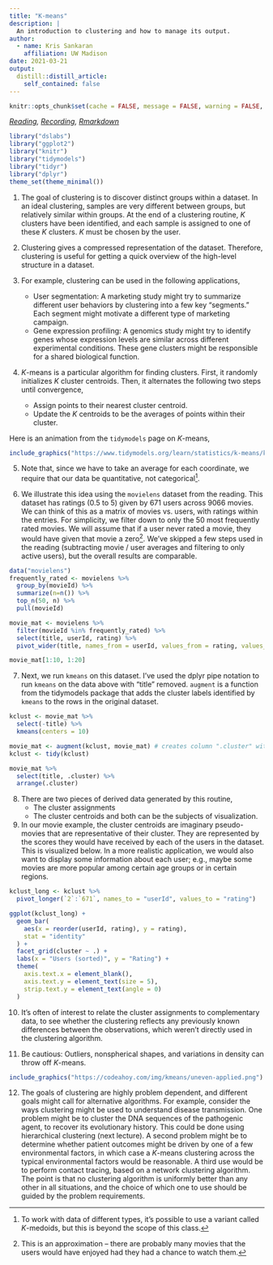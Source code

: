 ```yaml
---
title: "K-means"
description: |
  An introduction to clustering and how to manage its output.
author:
  - name: Kris Sankaran
    affiliation: UW Madison
date: 2021-03-21
output:
  distill::distill_article:
    self_contained: false
---
```


```r
knitr::opts_chunk$set(cache = FALSE, message = FALSE, warning = FALSE, echo = TRUE)
```

_[Reading](https://rafalab.github.io/dsbook/clustering.html), [Recording](https://mediaspace.wisc.edu/media/Week%209%20%5B1%5D%20K-means/1_vegn8x9q), [Rmarkdown](https://github.com/krisrs1128/stat479/blob/master/_posts/2021-03-17-week9-1/week9-1.Rmd)_

```r
library("dslabs")
library("ggplot2")
library("knitr")
library("tidymodels")
library("tidyr")
library("dplyr")
theme_set(theme_minimal())
```

1. The goal of clustering is to discover distinct groups within a dataset. In an
ideal clustering, samples are very different between groups, but relatively
similar within groups. At the end of a clustering routine, $K$ clusters have
been identified, and each sample is assigned to one of these $K$ clusters. $K$
must be chosen by the user.

2. Clustering gives a compressed representation of the dataset. Therefore,
clustering is useful for getting a quick overview of the high-level structure in
a dataset.

3. For example, clustering can be used in the following applications,

	* User segmentation: A marketing study might try to summarize different user
	behaviors by clustering into a few key "segments." Each segment might motivate
	a different type of marketing campaign.
	* Gene expression profiling: A genomics study might try to identify genes whose
	expression levels are similar across different experimental conditions. These
	gene clusters might be responsible for a shared biological function.
	
4. $K$-means is a particular algorithm for finding clusters. First, it randomly
initializes $K$ cluster centroids. Then, it alternates the following two steps
until convergence,

	* Assign points to their nearest cluster centroid.
	* Update the $K$ centroids to be the averages of points within their cluster.
	
Here is an animation from the `tidymodels` page on $K$-means,

```r
include_graphics("https://www.tidymodels.org/learn/statistics/k-means/kmeans.gif")
```
	
5. Note that, since we have to take an average for each coordinate, we require
that our data be quantitative, not categorical^[To work with data of different
types, it's possible to use a variant called $K$-medoids, but this is beyond the
scope of this class.].

6. We illustrate this idea using the `movielens` dataset from the reading. This
dataset has ratings (0.5 to 5) given by 671 users across 9066 movies. We can
think of this as a matrix of movies vs. users, with ratings within the entries.
For simplicity, we filter down to only the 50 most frequently rated movies. We
will assume that if a user never rated a movie, they would have given that movie
a zero^[This is an approximation -- there are probably many movies that the
users would have enjoyed had they had a chance to watch them.]. We've skipped a
few steps used in the reading (subtracting movie / user averages and filtering
to only active users), but the overall results are comparable.

```r
data("movielens")
frequently_rated <- movielens %>%
  group_by(movieId) %>%
  summarize(n=n()) %>%
  top_n(50, n) %>%
  pull(movieId)

movie_mat <- movielens %>% 
  filter(movieId %in% frequently_rated) %>%
  select(title, userId, rating) %>%
  pivot_wider(title, names_from = userId, values_from = rating, values_fill = 0)

movie_mat[1:10, 1:20]
```

7. Next, we run `kmeans` on this dataset. I've used the dplyr pipe notation to
run `kmeans` on the data above with "title" removed. `augment` is a function
from the tidymodels package that adds the cluster labels identified by `kmeans`
to the rows in the original dataset.

```r
kclust <- movie_mat %>%
  select(-title) %>%
  kmeans(centers = 10)

movie_mat <- augment(kclust, movie_mat) # creates column ".cluster" with cluster label
kclust <- tidy(kclust)

movie_mat %>%
  select(title, .cluster) %>%
  arrange(.cluster)
```

8. There are two pieces of derived data generated by this routine,
    * The cluster assignments
  	* The cluster centroids
and both can be the subjects of visualization.
	
9. In our movie example, the cluster centroids are imaginary pseudo-movies that
are representative of their cluster. They are represented by the scores they
would have received by each of the users in the dataset. This is visualized
below. In a more realistic application, we would also want to display some
information about each user; e.g., maybe some movies are more popular among
certain age groups or in certain regions.

```r
kclust_long <- kclust %>%
  pivot_longer(`2`:`671`, names_to = "userId", values_to = "rating")

ggplot(kclust_long) +
  geom_bar(
    aes(x = reorder(userId, rating), y = rating),
    stat = "identity"
  ) +
  facet_grid(cluster ~ .) +
  labs(x = "Users (sorted)", y = "Rating") +
  theme(
    axis.text.x = element_blank(),
    axis.text.y = element_text(size = 5),
    strip.text.y = element_text(angle = 0)
  )
```

10. It’s often of interest to relate the cluster assignments to complementary
data, to see whether the clustering reflects any previously known differences
between the observations, which weren’t directly used in the clustering
algorithm.

11. Be cautious: Outliers, nonspherical shapes, and variations in density can
throw off $K$-means.

```r
include_graphics("https://codeahoy.com/img/kmeans/uneven-applied.png")
```

12. The goals of clustering are highly problem dependent, and different goals
might call for alternative algorithms. For example, consider the ways clustering
might be used to understand disease transmission. One problem might be to
cluster the DNA sequences of the pathogenic agent, to recover its evolutionary
history. This could be done using hierarchical clustering (next lecture). A
second problem might be to determine whether patient outcomes might be driven by
one of a few environmental factors, in which case a $K$-means clustering across
the typical environmental factors would be reasonable. A third use would be to
perform contact tracing, based on a network clustering algorithm. The point is
that no clustering algorithm is uniformly better than any other in all
situations, and the choice of which one to use should be guided by the problem
requirements.
